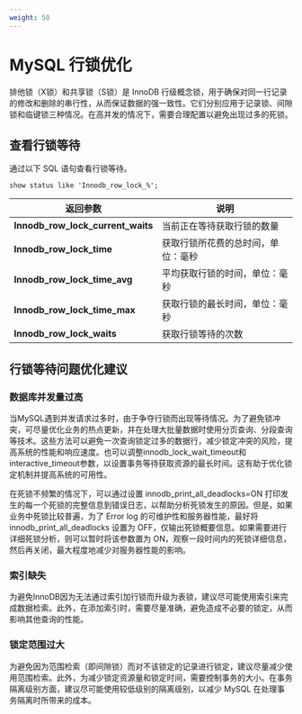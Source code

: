 ```yaml
---
weight: 50
---
```


# MySQL 行锁优化

排他锁（X锁）和共享锁（S锁）是 InnoDB 行级概念锁，用于确保对同一行记录的修改和删除的串行性，从而保证数据的强一致性。它们分别应用于记录锁、间隙锁和临键锁三种情况。在高并发的情况下，需要合理配置以避免出现过多的死锁。

## 查看行锁等待

通过以下 SQL 语句查看行锁等待。

```
show status like 'Innodb_row_lock_%';
```

|返回参数|说明|
|---|---|
|**Innodb_row_lock_current_waits**|当前正在等待获取行锁的数量|
|**Innodb_row_lock_time**|获取行锁所花费的总时间，单位：毫秒|
|**Innodb_row_lock_time_avg**|平均获取行锁的时间，单位：毫秒|
|**Innodb_row_lock_time_max**|获取行锁的最长时间，单位：毫秒|
|**Innodb_row_lock_waits**|获取行锁等待的次数|

## 行锁等待问题优化建议

### 数据库并发量过高

当MySQL遇到并发请求过多时，由于争夺行锁而出现等待情况。为了避免锁冲突，可尽量优化业务的热点更新，并在处理大批量数据时使用分页查询、分段查询等技术。这些方法可以避免一次查询锁定过多的数据行，减少锁定冲突的风险，提高系统的性能和响应速度。也可以调整innodb_lock_wait_timeout和interactive_timeout参数，以设置事务等待获取资源的最长时间。这有助于优化锁定机制并提高系统的可用性。

在死锁不频繁的情况下，可以通过设置 innodb_print_all_deadlocks=ON 打印发生的每一个死锁的完整信息到错误日志，以帮助分析死锁发生的原因。但是，如果业务中死锁比较普遍，为了 Error log 的可维护性和服务器性能，最好将 innodb_print_all_deadlocks 设置为 OFF，仅输出死锁概要信息。如果需要进行详细死锁分析，则可以暂时将该参数置为 ON，观察一段时间内的死锁详细信息，然后再关闭，最大程度地减少对服务器性能的影响。

### 索引缺失

为避免InnoDB因为无法通过索引加行锁而升级为表锁，建议尽可能使用索引来完成数据检索。此外，在添加索引时，需要尽量准确，避免造成不必要的锁定，从而影响其他查询的性能。

### 锁定范围过大

为避免因为范围检索（即间隙锁）而对不该锁定的记录进行锁定，建议尽量减少使用范围检索。此外，为减少锁定资源量和锁定时间，需要控制事务的大小。在事务隔离级别方面，建议尽可能使用较低级别的隔离级别，以减少 MySQL 在处理事务隔离时所带来的成本。